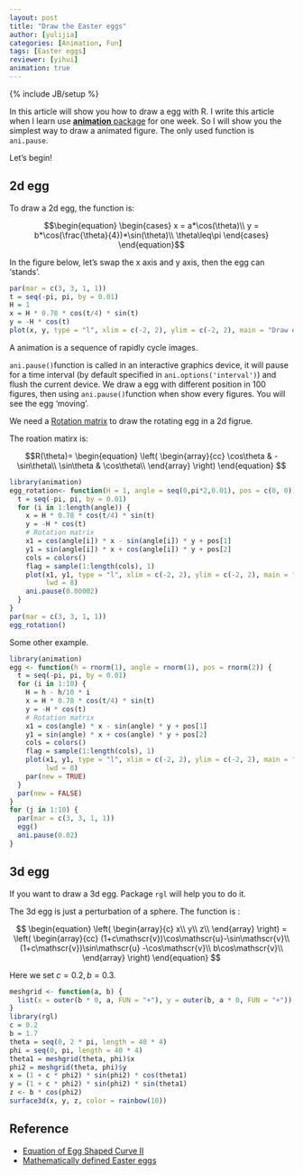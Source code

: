 ```yaml
---
layout: post
title: "Draw the Easter eggs"
author: [yulijia]
categories: [Animation, Fun]
tags: [Easter eggs]
reviewer: [yihui]
animation: true
---
```

{% include JB/setup %}

In this article will show you how to draw a egg with R. I write this article when I learn use [**animation** package](http://yihui.name/animation) for one week. So I will show you the simplest way to draw a animated figure. The only used function is `ani.pause`.

Let's begin!

## 2d egg

To draw a 2d egg, the function is: 

$$\begin{equation}
\begin{cases}
x = a*\cos(\theta)\\
y = b*\cos(\frac{\theta}{4})*\sin(\theta)\\
\theta\leq\pi
\end{cases}
\end{equation}$$

In the figure below, let's swap the x axis and y axis, then the egg can 'stands'.

```r
par(mar = c(3, 3, 1, 1))
t = seq(-pi, pi, by = 0.01)
H = 1
x = H * 0.78 * cos(t/4) * sin(t)
y = -H * cos(t)
plot(x, y, type = "l", xlim = c(-2, 2), ylim = c(-2, 2), main = "Draw egg", asp = 1, col = "orange1", lwd = 5)
```

A animation is a sequence of rapidly cycle images. 

`ani.pause()`function is called in an interactive graphics device, it will pause for a time interval (by default specified in `ani.options('interval')`) and flush the current device. We draw a egg with different position in 100 figures, then using `ani.pause()`function when show every figures. You will see the egg 'moving'.

We need a [Rotation matrix](http://en.wikipedia.org/wiki/Rotation_matrix) to draw the rotating egg in a 2d figrue.

The roation matirx is:

$$R(\theta)=
\begin{equation}
\left(
  \begin{array}{cc}
    \cos\theta & -\sin\theta\\ 
    \sin\theta & \cos\theta\\  
  \end{array}
\right)
\end{equation}
$$

```r
library(animation)
egg_rotation<- function(H = 1, angle = seq(0,pi*2,0.01), pos = c(0, 0)) {
  t = seq(-pi, pi, by = 0.01)
  for (i in 1:length(angle)) {
    x = H * 0.78 * cos(t/4) * sin(t)
    y = -H * cos(t)
    # Rotation matrix
    x1 = cos(angle[i]) * x - sin(angle[i]) * y + pos[1]
    y1 = sin(angle[i]) * x + cos(angle[i]) * y + pos[2]
    cols = colors()
    flag = sample(1:length(cols), 1)
    plot(x1, y1, type = "l", xlim = c(-2, 2), ylim = c(-2, 2), main = "Draw the Easter eggs", asp = 1, col = cols[flag], 
         lwd = 8)
    ani.pause(0.00002)
  }
}
par(mar = c(3, 3, 1, 1))
egg_rotation()
```

Some other example. 

```r
library(animation)
egg <- function(h = rnorm(1), angle = rnorm(1), pos = rnorm(2)) {
  t = seq(-pi, pi, by = 0.01)
  for (i in 1:10) {
    H = h - h/10 * i
    x = H * 0.78 * cos(t/4) * sin(t)
    y = -H * cos(t)
    # Rotation matrix
    x1 = cos(angle) * x - sin(angle) * y + pos[1]
    y1 = sin(angle) * x + cos(angle) * y + pos[2]
    cols = colors()
    flag = sample(1:length(cols), 1)
    plot(x1, y1, type = "l", xlim = c(-2, 2), ylim = c(-2, 2), main = "Draw the Easter eggs", asp = 1, col = cols[flag], 
         lwd = 8)
    par(new = TRUE)
  }
  par(new = FALSE)
}
for (j in 1:10) {
  par(mar = c(3, 3, 1, 1))
  egg()
  ani.pause(0.02)
}
```

## 3d egg

If you want to draw a 3d egg. Package `rgl` will help you to do it.

The 3d egg is just a perturbation of a sphere. The function is :

$$
\begin{equation}
\left(
  \begin{array}{c}
    x\\ 
    y\\
    z\\
  \end{array}
\right)
=
\left(
  \begin{array}{cc}
    (1+c\mathscr{v})\cos\mathscr{u}-\sin\mathscr{v}\\ 
    (1+c\mathscr{v})\sin\mathscr{u} -\cos\mathscr{v}\\ 
    b\cos\mathscr{v}\\
  \end{array}
\right)
\end{equation}
$$

Here we set $c=0.2, b=0.3$.

```r
meshgrid <- function(a, b) {
  list(x = outer(b * 0, a, FUN = "+"), y = outer(b, a * 0, FUN = "+"))
}
library(rgl)
c = 0.2
b = 1.7
theta = seq(0, 2 * pi, length = 40 * 4)
phi = seq(0, pi, length = 40 * 4)
theta1 = meshgrid(theta, phi)$x
phi2 = meshgrid(theta, phi)$y
x = (1 + c * phi2) * sin(phi2) * cos(theta1)
y = (1 + c * phi2) * sin(phi2) * sin(theta1)
z <- b * cos(phi2)
surface3d(x, y, z, color = rainbow(10))
```

## Reference

- [Equation of Egg Shaped Curve II ](http://www16.ocn.ne.jp/~akiko-y/Egg_by_Itou/index_egg_by_Itou_E.html)
- [Mathematically defined Easter eggs](http://danielwalsh.tumblr.com/post/2742366331/mathematically-defined-easter-eggs)
